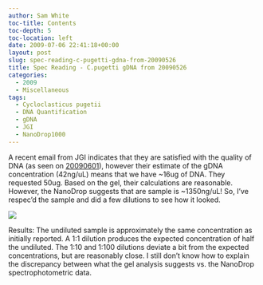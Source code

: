 ```yaml
---
author: Sam White
toc-title: Contents
toc-depth: 5
toc-location: left
date: 2009-07-06 22:41:18+00:00
layout: post
slug: spec-reading-c-pugetti-gdna-from-20090526
title: Spec Reading - C.pugetti gDNA from 20090526
categories:
  - 2009
  - Miscellaneous
tags:
  - Cycloclasticus pugetii
  - DNA Quantification
  - gDNA
  - JGI
  - NanoDrop1000
---
```


A recent email from JGI indicates that they are satisfied with the quality of DNA (as seen on [20090601](/Sam%27s+Working+Notebook+Jun-Aug+2009#sjw20090601)), however their estimate of the gDNA concentration (42ng/uL) means that we have ~16ug of DNA. They requested 50ug. Based on the gel, their calculations are reasonable. However, the NanoDrop suggests that are sample is ~1350ng/uL! So, I've respec'd the sample and did a few dilutions to see how it looked.

![](https://eagle.fish.washington.edu/Arabidopsis/20090706%20DNA%20SJW.jpg)

Results: The undiluted sample is approximately the same concentration as initially reported. A 1:1 dilution produces the expected concentration of half the undiluted. The 1:10 and 1:100 dilutions deviate a bit from the expected concentrations, but are reasonably close. I still don't know how to explain the discrepancy between what the gel analysis suggests vs. the NanoDrop spectrophotometric data.
